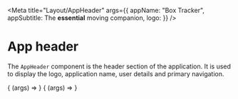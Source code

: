 


<Meta
  title="Layout/AppHeader"
  args={{
    appName: "Box Tracker",
    appSubtitle: <span>The <strong>essential</strong> moving companion</span>,
    logo: <Logo />
  }}
/>

# App header

The `AppHeader` component is the header section of the application. It is used to display the logo, application name, user details and primary navigation.

<Canvas withSource="open">
  <Story name="Logged out">
    {
      (args) => <AppHeader {...args} />
    }
  </Story>
</Canvas>


<Canvas withSource="open">
  <Story name="Logged in">
    {
      (args) => <AppHeader {...args} user={users[0]} />
    }
  </Story>
</Canvas>
